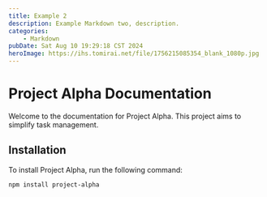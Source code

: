 ```yaml
---
title: Example 2
description: Example Markdown two, description.
categories:
    - Markdown
pubDate: Sat Aug 10 19:29:18 CST 2024
heroImage: https://ihs.tomirai.net/file/1756215085354_blank_1080p.jpg
---
```


# Project Alpha Documentation

Welcome to the documentation for Project Alpha. This project aims to simplify task management.

## Installation

To install Project Alpha, run the following command:

```bash
npm install project-alpha
```
